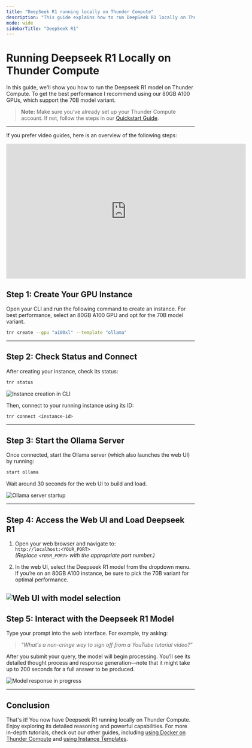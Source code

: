 ```yaml
---
title: "DeepSeek R1 running locally on Thunder Compute"
description: "This guide explains how to run DeepSeek R1 locally on Thunder Compute"
mode: wide
sidebarTitle: "DeepSeek R1"
---
```


# Running Deepseek R1 Locally on Thunder Compute

In this guide, we'll show you how to run the Deepseek R1 model on Thunder Compute. To get the best performance I recommend using our 80GB A100 GPUs, which support the 70B model variant.

> **Note:** Make sure you’ve already set up your Thunder Compute account. If not, follow the steps in our [Quickstart Guide](https://thundercompute.com/docs/docs/quickstart).

---

If you prefer video guides, here is an overview of the following steps:

<iframe width="640" height="360" src="https://www.youtube.com/embed/EukG6P4s5QI?si=Sx3iWsISL8Ve58Uz" title="YouTube video player" frameborder="0" allowfullscreen></iframe>

## Step 1: Create Your GPU Instance

Open your CLI and run the following command to create an instance. For best performance, select an 80GB A100 GPU and opt for the 70B model variant.

```bash
tnr create --gpu "a100xl" --template "ollama"
```

---

## Step 2: Check Status and Connect

After creating your instance, check its status:

```bash
tnr status
```

![Instance creation in CLI](/images/instance_creation_cli.png)


Then, connect to your running instance using its ID:

```bash
tnr connect <instance-id>
```

---

## Step 3: Start the Ollama Server

Once connected, start the Ollama server (which also launches the web UI) by running:

```bash
start ollama
```

Wait around 30 seconds for the web UI to build and load.

![Ollama server startup](/images/start_ollama.png)

---

## Step 4: Access the Web UI and Load Deepseek R1

1. Open your web browser and navigate to:  
   `http://localhost:<YOUR_PORT>`  
   *(Replace `<YOUR_PORT>` with the appropriate port number.)*

2. In the web UI, select the Deepseek R1 model from the dropdown menu. If you’re on an 80GB A100 instance, be sure to pick the 70B variant for optimal performance.

<!-- Screenshot placeholder: Web UI with model selection -->

![Web UI with model selection](/images/web_ui_model_selection.png)
---

## Step 5: Interact with the Deepseek R1 Model

Type your prompt into the web interface. For example, try asking:

> *"What's a non-cringe way to sign off from a YouTube tutorial video?"*

After you submit your query, the model will begin processing. You’ll see its detailed thought process and response generation—note that it might take up to 200 seconds for a full answer to be produced.

![Model response in progress](/images/model_response_in_progress.png)

---

## Conclusion

That's it! You now have Deepseek R1 running locally on Thunder Compute. Enjoy exploring its detailed reasoning and powerful capabilities. For more in-depth tutorials, check out our other guides, including [using Docker on Thunder Compute](/guides/using-docker-on-thundercompute) and [using Instance Templates](/guides/using-instance-templates).
